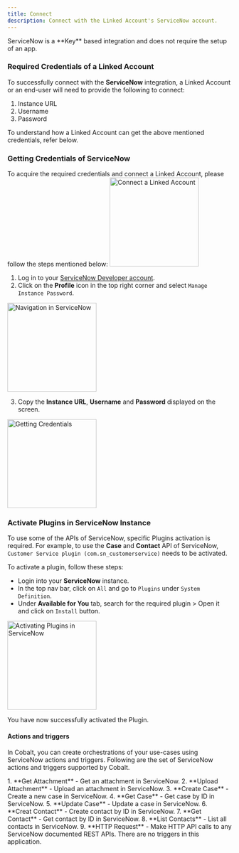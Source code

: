```yaml
---
title: Connect
description: Connect with the Linked Account's ServiceNow account.
---
```

<Note>
ServiceNow is a **Key** based integration and does not require the setup of an app.
</Note>

### Required Credentials of a Linked Account

To successfully connect with the **ServiceNow** integration, a Linked Account or an end-user will need to provide the following to connect:

1. Instance URL
2. Username
3. Password

<Info>
To understand how a Linked Account can get the above mentioned credentials, refer below.
</Info>


### Getting Credentials of ServiceNow

To acquire the required credentials and connect a Linked Account, please follow the steps mentioned below:
<img height="200" src="/images/Servicenow/servicenow_config.png" alt="Connect a Linked Account"/>

1. Log in to your [ServiceNow Developer account](https://developer.servicenow.com/).
2. Click on the **Profile** icon in the top right corner and select `Manage Instance Password`.
<img height="200" src="/images/Servicenow/servicenow_navigation.png" alt="Navigation in ServiceNow"/>

3. Copy the **Instance URL**, **Username** and **Password** displayed on the screen.
<img height="200" src="/images/Servicenow/servicenow_credentials.png" alt="Getting Credentials"/>

### Activate Plugins in ServiceNow Instance

To use some of the APIs of ServiceNow, specific Plugins activation is required. For example, to use the **Case** and **Contact** API of ServiceNow, `Customer Service plugin (com.sn_customerservice)` needs to be activated.

To activate a plugin, follow these steps:

- Login into your **ServiceNow** instance.
- In the top nav bar, click on `All` and go to `Plugins` under `System Definition`.
- Under **Available for You** tab, search for the required plugin > Open it and click on `Install` button.
<img height="200" src="/images/Servicenow/servicenow_plugin.png" alt="Activating Plugins in ServiceNow"/>

You have now successfully activated the Plugin.

#### Actions and triggers
In Cobalt, you can create orchestrations of your use-cases using ServiceNow actions and triggers. Following are the set of ServiceNow actions and triggers
supported by Cobalt.

<Tabs>
  <Tab title="Actions">
  <AccordionGroup>
  <Accordion title="Attachment">
     1. **Get Attachment** - Get an attachment in ServiceNow.
     2. **Upload Attachment** - Upload an attachment in ServiceNow.
    </Accordion>
    <Accordion title="Case">
     3. **Create Case** - Create a new case in ServiceNow.
     4. **Get Case** - Get case by ID in ServiceNow.
     5. **Update Case** - Update a case in ServiceNow.
     </Accordion>
    <Accordion title="Contact">
     6. **Creat Contact** - Create contact by ID in ServiceNow.
     7. **Get Contact** - Get contact by ID in ServiceNow.
     8. **List Contacts** - List all contacts in ServiceNow.
     </Accordion>
    <Accordion title="Others">
     9. **HTTP Request** - Make HTTP API calls to any ServiceNow documented REST APIs.
  </Accordion>
  </AccordionGroup>
  </Tab>

  <Tab title="Triggers">
    There are no triggers in this application.
  </Tab>
</Tabs>